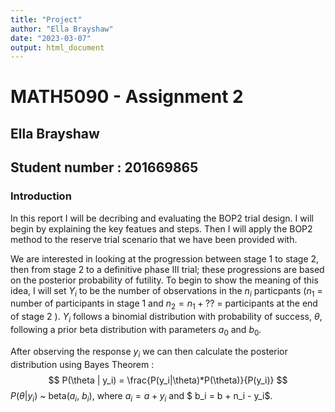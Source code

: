 ```yaml
---
title: "Project"
author: "Ella Brayshaw"
date: "2023-03-07"
output: html_document
---
```

# MATH5090 - Assignment 2 
## Ella Brayshaw 
## Student number : 201669865

### Introduction
In this report I will be decribing and evaluating the BOP2 trial design. I will begin by explaining the key featues and steps. Then I will apply the BOP2 method to the reserve trial scenario that we have been provided with. 

We are interested in looking at the progression between stage 1 to stage 2, then from stage 2 to a definitive phase III trial; these progressions are based on the posterior probability of futility. To begin to show the meaning of this idea, I will set $Y_i$ to be the number of observations in the $n_i$ particpants ($n_1$ = number of participants in stage 1 and $n_2 = n_1 + ??$ = participants at the end of stage 2 ). $Y_i$ follows a binomial distribution with probability of success, $\theta$, following a  prior beta distribution with parameters $a_0$ and $b_0$.

After observing the response $y_i$ we can then calculate the posterior distribution using Bayes Theorem :  
$$ P(\theta | y_i) = \frac{P(y_i|\theta)*P(\theta)}{P(y_i)} $$
$P(\theta|y_i)$ ~ beta($a_i$, $b_i$), where $a_i = a + y_i$ and $ b_i = b + n_i - y_i$. 



```r

```



